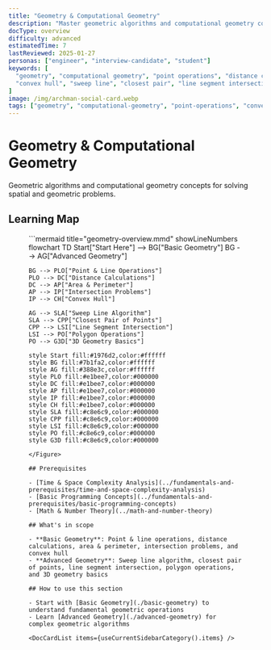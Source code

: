 ```yaml
---
title: "Geometry & Computational Geometry"
description: "Master geometric algorithms and computational geometry concepts. Learn point operations, distance calculations, and advanced geometric algorithms."
docType: overview
difficulty: advanced
estimatedTime: 7
lastReviewed: 2025-01-27
personas: ["engineer", "interview-candidate", "student"]
keywords: [
  "geometry", "computational geometry", "point operations", "distance calculations",
  "convex hull", "sweep line", "closest pair", "line segment intersection"
]
image: /img/archman-social-card.webp
tags: ["geometry", "computational-geometry", "point-operations", "convex-hull", "sweep-line"]
---
```



<Head>
  <script type="application/ld+json">{JSON.stringify({
    "@context": "https://schema.org",
    "@type": "Article",
    "headline": "Geometry & Computational Geometry",
    "description": "Master geometric algorithms and computational geometry concepts. Learn point operations, distance calculations, and advanced geometric algorithms.",
    "author": {
      "@type": "Organization",
      "name": "ArchMan"
    },
    "publisher": {
      "@type": "Organization",
      "name": "ArchMan",
      "logo": {
        "@type": "ImageObject",
        "url": "https://archman.dev/img/logo.png"
      }
    },
    "datePublished": "2025-01-27",
    "dateModified": "2025-01-27"
  })}</script>
  <script type="application/ld+json">{JSON.stringify({
    "@context": "https://schema.org",
    "@type": "BreadcrumbList",
    "itemListElement": [
      {
        "@type": "ListItem",
        "position": 1,
        "name": "Home",
        "item": "https://archman.dev/"
      },
      {
        "@type": "ListItem",
        "position": 2,
        "name": "Algorithms & Data Structures",
        "item": "https://archman.dev/docs/algorithms-and-data-structures"
      },
      {
        "@type": "ListItem",
        "position": 3,
        "name": "Geometry & Computational Geometry",
        "item": "https://archman.dev/docs/algorithms-and-data-structures/geometry-and-computational-geometry"
      }
    ]
  })}</script>
</Head>

# Geometry & Computational Geometry

Geometric algorithms and computational geometry concepts for solving spatial and geometric problems.

## Learning Map

<Figure caption="Geometric concepts organized from basic operations to advanced algorithms.">
```mermaid title="geometry-overview.mmd" showLineNumbers
flowchart TD
    Start["Start Here"] --> BG["Basic Geometry"]
    BG --> AG["Advanced Geometry"]
    
    BG --> PLO["Point & Line Operations"]
    PLO --> DC["Distance Calculations"]
    DC --> AP["Area & Perimeter"]
    AP --> IP["Intersection Problems"]
    IP --> CH["Convex Hull"]
    
    AG --> SLA["Sweep Line Algorithm"]
    SLA --> CPP["Closest Pair of Points"]
    CPP --> LSI["Line Segment Intersection"]
    LSI --> PO["Polygon Operations"]
    PO --> G3D["3D Geometry Basics"]
    
    style Start fill:#1976d2,color:#ffffff
    style BG fill:#7b1fa2,color:#ffffff
    style AG fill:#388e3c,color:#ffffff
    style PLO fill:#e1bee7,color:#000000
    style DC fill:#e1bee7,color:#000000
    style AP fill:#e1bee7,color:#000000
    style IP fill:#e1bee7,color:#000000
    style CH fill:#e1bee7,color:#000000
    style SLA fill:#c8e6c9,color:#000000
    style CPP fill:#c8e6c9,color:#000000
    style LSI fill:#c8e6c9,color:#000000
    style PO fill:#c8e6c9,color:#000000
    style G3D fill:#c8e6c9,color:#000000
```
</Figure>

## Prerequisites

- [Time & Space Complexity Analysis](../fundamentals-and-prerequisites/time-and-space-complexity-analysis)
- [Basic Programming Concepts](../fundamentals-and-prerequisites/basic-programming-concepts)
- [Math & Number Theory](../math-and-number-theory)

## What's in scope

- **Basic Geometry**: Point & line operations, distance calculations, area & perimeter, intersection problems, and convex hull
- **Advanced Geometry**: Sweep line algorithm, closest pair of points, line segment intersection, polygon operations, and 3D geometry basics

## How to use this section

- Start with [Basic Geometry](./basic-geometry) to understand fundamental geometric operations
- Learn [Advanced Geometry](./advanced-geometry) for complex geometric algorithms

<DocCardList items={useCurrentSidebarCategory().items} />
